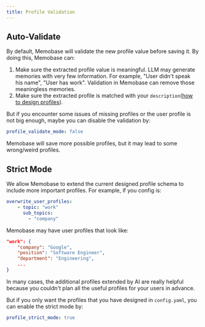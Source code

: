 ```yaml
---
title: Profile Validation
---
```


## Auto-Validate
By default, Memobase will validate the new profile value before saving it.
By doing this, Memobase can:
1. Make sure the extracted profile value is meaningful.
LLM may generate memories with very few information. For example, "User didn't speak his name", "User has work".
Validation in Memobase can remove those meaningless memories.
2. Make sure the extracted profile is matched with your `description`([how to design profiles](/features/profile/profile_desc)).

But if you encounter some issues of missing profiles or the user profile is not big enough, maybe you can disable the validation by:
```yaml config.yaml
profile_validate_mode: false
```
Memobase will save more possible profiles, but it may lead to some wrong/weird profiles.

## Strict Mode
We allow Memobase to extend the current designed profile schema to include more important profiles.
For example, if you config is:
```yaml config.yaml
overwrite_user_profiles:
    - topic: "work"
      sub_topics:
        - "company"
```
Memobase may have user profiles that look like:
```json Maybe Profile
"work": {
    "company": "Google",
    "position": "Software Engineer",
    "department": "Engineering",
    ...
}
```
In many cases, the additional profiles extended by AI are really helpful because you couldn't plan all the useful profiles for your users in advance.

But if you only want the profiles that you have designed in `config.yaml`, you can enable the strict mode by:
```yaml config.yaml
profile_strict_mode: true
```


